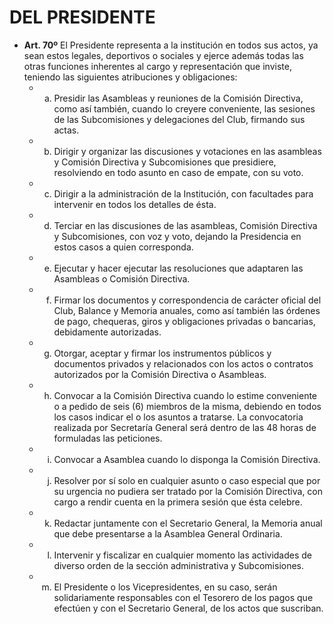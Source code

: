 # DEL PRESIDENTE

* **Art. 70º**
El Presidente representa a la institución en todos sus actos, ya sean estos legales, deportivos o sociales y ejerce además todas las otras funciones inherentes al cargo y representación que inviste, teniendo las siguientes atribuciones y obligaciones:
    + a) Presidir las Asambleas y reuniones de la Comisión Directiva, como así también, cuando lo creyere conveniente, las sesiones de las Subcomisiones y delegaciones del Club, firmando sus actas.
    + b) Dirigir y organizar las discusiones y votaciones en las asambleas y Comisión Directiva y Subcomisiones que presidiere, resolviendo en todo asunto en caso de empate, con su voto.
    + c) Dirigir a la administración de la Institución, con facultades para intervenir en todos los detalles de ésta.
    + d) Terciar en las discusiones de las asambleas, Comisión Directiva y Subcomisiones, con voz y voto, dejando la Presidencia en estos casos a quien corresponda.
    + e) Ejecutar y hacer ejecutar las resoluciones que adaptaren las Asambleas o Comisión Directiva.
    + f) Firmar los documentos y correspondencia de carácter oficial del Club, Balance y Memoria anuales, como así también las órdenes de pago, chequeras, giros y obligaciones privadas o bancarias, debidamente autorizadas.
    + g) Otorgar, aceptar y firmar los instrumentos públicos y documentos privados y relacionados con los actos o contratos autorizados por la Comisión Directiva o Asambleas.
    + h) Convocar a la Comisión Directiva cuando lo estime conveniente o a pedido de seis (6) miembros de la misma, debiendo en todos los casos indicar el o los asuntos a tratarse. La convocatoria realizada por Secretaría General será dentro de las 48 horas de formuladas las peticiones.
    + i) Convocar a Asamblea cuando lo disponga la Comisión Directiva.
    + j) Resolver por sí solo en cualquier asunto o caso especial que por su urgencia no pudiera ser tratado por la Comisión Directiva, con cargo a rendir cuenta en la primera sesión que ésta celebre.
    + k) Redactar juntamente con el Secretario General, la Memoria anual que debe presentarse a la Asamblea General Ordinaria.
    + l) Intervenir y fiscalizar en cualquier momento las actividades de diverso orden de la sección administrativa y Subcomisiones.
    + m) El Presidente o los Vicepresidentes, en su caso, serán solidariamente responsables con el Tesorero de los pagos que efectúen y con el Secretario General, de los actos que suscriban.
